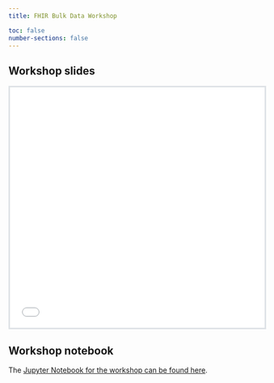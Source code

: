 ```yaml
---
title: FHIR Bulk Data Workshop

toc: false
number-sections: false
---
```


## Workshop slides

```{=html}
<iframe style="border: 3px solid #dee2e6; width: 100%; height: 475px;" src="slides.html"></iframe>
```

## Workshop notebook

The [Jupyter Notebook for the workshop can be found here](notebook.html).
